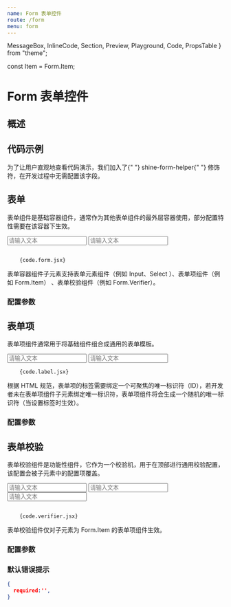 ```yaml
---
name: Form 表单控件
route: /form
menu: form
---
```


  MessageBox,
  InlineCode,
  Section,
  Preview,
  Playground,
  Code,
  PropsTable
} from "theme";

const Item = Form.Item;

# Form 表单控件

## 概述


## 代码示例

<MessageBox messageType="info">
  为了让用户直观地查看代码演示，我们加入了{" "}
  <InlineCode>shine-form-helper</InlineCode>{" "}
  修饰符，在开发过程中无需配置该字段。
</MessageBox>

## 表单

表单组件是基础容器组件，通常作为其他表单组件的最外层容器使用，部分配置特性需要在该容器下生效。

<Section>
  <Preview>
    <Playground>
       <div className="shine-form-helper">
          <Form>
             <Input placeholder="请输入文本" />
             <Form.Item label="普通文本" helper="We'll never share your text with anyone else.">
                <Input placeholder="请输入文本" />
             </Form.Item>
         </Form>
       </div>
    </Playground>

  </Preview>
  <Code>
    {code.form.jsx}
  </Code>
</Section>

<MessageBox messageType="danger">
  表单容器组件子元素支持表单元素组件（例如 Input、Select ）、表单项组件（例如 Form.Item） 、表单校验组件（例如 Form.Verifier）。
</MessageBox>

### 配置参数

<PropsTable of={Form} />

## 表单项

表单项组件通常用于将基础组件组合成通用的表单模板。

<Section>
  <Preview>
    <Playground>
       <div className="shine-form-helper">
          <Form.Item label="普通文本">
             <Input placeholder="请输入文本" />
         </Form.Item>
          <Form.Item label="普通文本" helper="We'll never share your text with anyone else.">
             <Input placeholder="请输入文本" />
         </Form.Item>
       </div>
    </Playground>

  </Preview>
  <Code>
    {code.label.jsx}
  </Code>
</Section>

<MessageBox messageType="danger">
  根据 HTML 规范，表单项的标签需要绑定一个可聚焦的唯一标识符（ID），若开发者未在表单项组件子元素绑定唯一标识符，表单项组件将会生成一个随机的唯一标识符（当设置标签时生效）。
</MessageBox>

### 配置参数

<PropsTable of={Form.Item} />

## 表单校验

表单校验组件是功能性组件，它作为一个校验机，用于在顶部进行通用校验配置，该配置会被子元素中的配置项覆盖。

<Section>
  <Preview>
    <Playground>
        <div className="shine-form-helper">
            <Form>
                <Form.Verifier isHighlight={true}>
                  <Input placeholder="请输入文本" />
                  <Form.Item label="普通文本" helper="We'll never share your text with anyone else.">
                      <Input placeholder="请输入文本" />
                  </Form.Item>
                  <Form.Item label="普通文本" helper="We'll never share your text with anyone else.">
                      <Input placeholder="请输入文本" />
                  </Form.Item>
                </Form.Verifier>
            </Form>
        </div>
    </Playground>

  </Preview>
  <Code>
    {code.verifier.jsx}
  </Code>
</Section>

<MessageBox messageType="danger">
  表单校验组件仅对子元素为 Form.Item 的表单项组件生效。
</MessageBox>

### 配置参数

<PropsTable of={Form.Verifier} />

### 默认错误提示

```json
{
  required:'',
}
```


